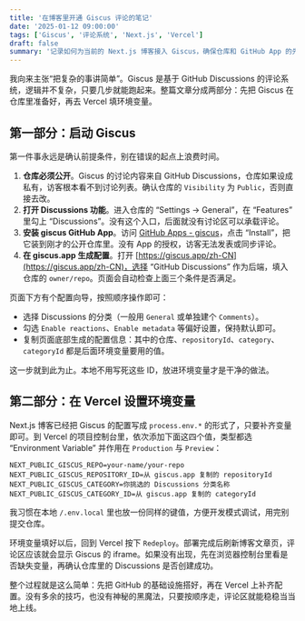 ```yaml
---
title: '在博客里开通 Giscus 评论的笔记'
date: '2025-01-12 09:00:00'
tags: ['Giscus', '评论系统', 'Next.js', 'Vercel']
draft: false
summary: '记录如何为当前的 Next.js 博客接入 Giscus，确保仓库和 GitHub App 的先决条件满足，并在 Vercel 上配置评论需要的环境变量。'
---
```


我向来主张“把复杂的事讲简单”。Giscus 是基于 GitHub Discussions 的评论系统，逻辑并不复杂，只要几步就能跑起来。整篇文章分成两部分：先把 Giscus 在仓库里准备好，再去 Vercel 填环境变量。

## 第一部分：启动 Giscus

第一件事永远是确认前提条件，别在错误的起点上浪费时间。

1. **仓库必须公开**。Giscus 的讨论内容来自 GitHub Discussions，仓库如果设成私有，访客根本看不到讨论列表。确认仓库的 `Visibility` 为 `Public`，否则直接去改。
2. **打开 Discussions 功能**。进入仓库的 “Settings → General”，在 “Features” 里勾上 “Discussions”。没有这个入口，后面就没有讨论区可以承载评论。
3. **安装 giscus GitHub App**。访问 [GitHub Apps - giscus](https://github.com/apps/giscus)，点击 “Install”，把它装到刚才的公开仓库里。没有 App 的授权，访客无法发表或同步评论。
4. **在 giscus.app 生成配置**。打开 [https://giscus.app/zh-CN](https://giscus.app/zh-CN)，选择 “GitHub Discussions” 作为后端，填入仓库的 `owner/repo`。页面会自动检查上面三个条件是否满足。

页面下方有个配置向导，按照顺序操作即可：

- 选择 Discussions 的分类（一般用 `General` 或单独建个 `Comments`）。
- 勾选 `Enable reactions`、`Enable metadata` 等偏好设置，保持默认即可。
- 复制页面底部生成的配置信息：其中的仓库、`repositoryId`、`category`、`categoryId` 都是后面环境变量要用的值。

这一步就到此为止。本地不用写死这些 ID，放进环境变量才是干净的做法。

## 第二部分：在 Vercel 设置环境变量

Next.js 博客已经把 Giscus 的配置写成 `process.env.*` 的形式了，只要补齐变量即可。到 Vercel 的项目控制台里，依次添加下面这四个值，类型都选 “Environment Variable” 并作用在 `Production` 与 `Preview`：

```env
NEXT_PUBLIC_GISCUS_REPO=your-name/your-repo
NEXT_PUBLIC_GISCUS_REPOSITORY_ID=从 giscus.app 复制的 repositoryId
NEXT_PUBLIC_GISCUS_CATEGORY=你挑选的 Discussions 分类名称
NEXT_PUBLIC_GISCUS_CATEGORY_ID=从 giscus.app 复制的 categoryId
```

我习惯在本地 `/.env.local` 里也放一份同样的键值，方便开发模式调试，用完别提交仓库。

环境变量填好以后，回到 Vercel 按下 `Redeploy`。部署完成后刷新博客文章页，评论区应该就会显示 Giscus 的 iframe。如果没有出现，先在浏览器控制台里看是否缺失变量，再确认仓库里的 Discussions 是否创建成功。

整个过程就是这么简单：先把 GitHub 的基础设施搭好，再在 Vercel 上补齐配置。没有多余的技巧，也没有神秘的黑魔法，只要按顺序走，评论区就能稳稳当当地上线。
